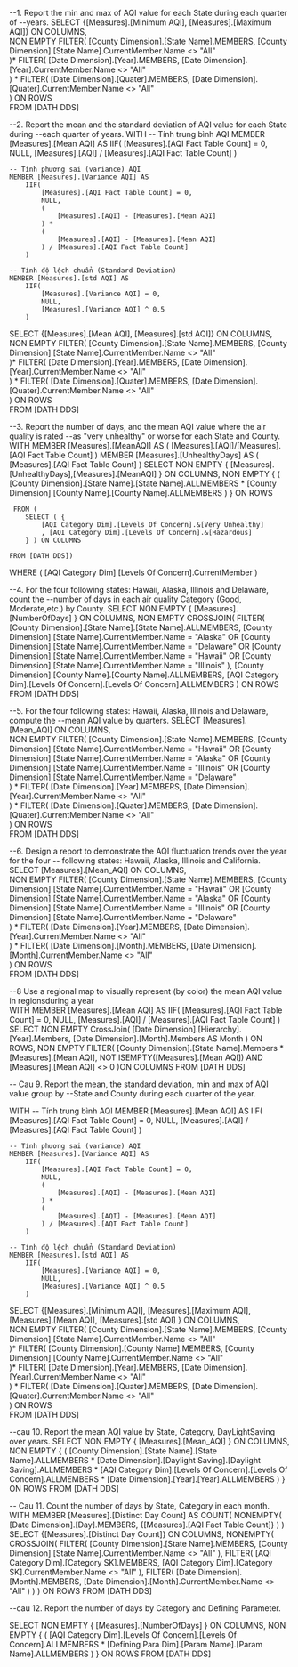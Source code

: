 --1. Report the min and max of AQI value for each State during each quarter of
--years.
SELECT 
    {[Measures].[Minimum AQI], [Measures].[Maximum AQI]} ON COLUMNS,  
    NON EMPTY 
    FILTER(
        [County Dimension].[State Name].MEMBERS, 
        [County Dimension].[State Name].CurrentMember.Name <> "All"  
    )*
    FILTER(
        [Date Dimension].[Year].MEMBERS, 
        [Date Dimension].[Year].CurrentMember.Name <> "All"  
    ) *
    FILTER(
        [Date Dimension].[Quater].MEMBERS, 
        [Date Dimension].[Quater].CurrentMember.Name <> "All"  
    )  ON ROWS  
FROM [DATH DDS]


--2. Report the mean and the standard deviation of AQI value for each State during
--each quarter of years.
WITH 
    -- Tính trung bình AQI
    MEMBER [Measures].[Mean AQI] AS
        IIF(
            [Measures].[AQI Fact Table Count] = 0, 
            NULL, 
            [Measures].[AQI] / [Measures].[AQI Fact Table Count]
        )
    
    -- Tính phương sai (variance) AQI
    MEMBER [Measures].[Variance AQI] AS
        IIF(
            [Measures].[AQI Fact Table Count] = 0,
            NULL,
            (
                [Measures].[AQI] - [Measures].[Mean AQI]
            ) * 
            (
                [Measures].[AQI] - [Measures].[Mean AQI]
            ) / [Measures].[AQI Fact Table Count]
        )

    -- Tính độ lệch chuẩn (Standard Deviation)
    MEMBER [Measures].[std AQI] AS
        IIF(
            [Measures].[Variance AQI] = 0,
            NULL,
            [Measures].[Variance AQI] ^ 0.5
        )
SELECT 
    {[Measures].[Mean AQI], [Measures].[std AQI]}   ON COLUMNS,  
    NON EMPTY 
    FILTER(
        [County Dimension].[State Name].MEMBERS, 
        [County Dimension].[State Name].CurrentMember.Name <> "All"  
    )*
    FILTER(
        [Date Dimension].[Year].MEMBERS, 
        [Date Dimension].[Year].CurrentMember.Name <> "All"  
    ) *
    FILTER(
        [Date Dimension].[Quater].MEMBERS, 
        [Date Dimension].[Quater].CurrentMember.Name <> "All"  
    )  ON ROWS  
FROM [DATH DDS]


--3.  Report the number of days, and the mean AQI value where the air quality is rated
--as "very unhealthy" or worse for each State and County.
WITH MEMBER [Measures].[MeanAQI] AS
 (
	[Measures].[AQI]/[Measures].[AQI Fact Table Count]
 )
 MEMBER [Measures].[UnhealthyDays] AS
 (
	[Measures].[AQI Fact Table Count]
 )
 SELECT NON EMPTY { [Measures].[UnhealthyDays],[Measures].[MeanAQI] } ON COLUMNS,
	 NON EMPTY {
		( [County Dimension].[State Name].[State Name].ALLMEMBERS 
			*
		[County Dimension].[County Name].[County Name].ALLMEMBERS ) 
	 }
	 ON ROWS
	 
	 FROM ( 
		SELECT ( {
			[AQI Category Dim].[Levels Of Concern].&[Very Unhealthy]
			, [AQI Category Dim].[Levels Of Concern].&[Hazardous] 
		} ) ON COLUMNS 

	FROM [DATH DDS]) 
 WHERE ( [AQI Category Dim].[Levels Of Concern].CurrentMember ) 


 --4. For the four following states: Hawaii, Alaska, Illinois and Delaware, count the
--number of days in each air quality Category (Good, Moderate,etc.) by County.
SELECT 
    NON EMPTY { [Measures].[NumberOfDays] } ON COLUMNS,
    NON EMPTY 
    CROSSJOIN(
        FILTER(
            [County Dimension].[State Name].[State Name].ALLMEMBERS, 
            [County Dimension].[State Name].CurrentMember.Name = "Alaska" OR
            [County Dimension].[State Name].CurrentMember.Name = "Delaware" OR
            [County Dimension].[State Name].CurrentMember.Name = "Hawaii" OR
            [County Dimension].[State Name].CurrentMember.Name = "Illinois"
        ),
        [County Dimension].[County Name].[County Name].ALLMEMBERS,
        [AQI Category Dim].[Levels Of Concern].[Levels Of Concern].ALLMEMBERS
    ) ON ROWS
FROM [DATH DDS]


--5. For the four following states: Hawaii, Alaska, Illinois and Delaware, compute the
--mean AQI value by quarters.
SELECT 
    [Measures].[Mean_AQI] ON COLUMNS,  
    NON EMPTY 
    FILTER(
        [County Dimension].[State Name].MEMBERS, 
        [County Dimension].[State Name].CurrentMember.Name = "Hawaii" OR 
        [County Dimension].[State Name].CurrentMember.Name = "Alaska" OR 
        [County Dimension].[State Name].CurrentMember.Name = "Illinois" OR 
        [County Dimension].[State Name].CurrentMember.Name = "Delaware"  
    ) *
    FILTER(
        [Date Dimension].[Year].MEMBERS, 
        [Date Dimension].[Year].CurrentMember.Name <> "All"  
    ) *
    FILTER(
        [Date Dimension].[Quater].MEMBERS, 
        [Date Dimension].[Quater].CurrentMember.Name <> "All"  
    ) ON ROWS  
FROM [DATH DDS]


--6. Design a report to demonstrate the AQI fluctuation trends over the year for the four
-- following states: Hawaii, Alaska, Illinois and California.
SELECT 
    [Measures].[Mean_AQI] ON COLUMNS,  
    NON EMPTY 
    FILTER(
        [County Dimension].[State Name].MEMBERS, 
        [County Dimension].[State Name].CurrentMember.Name = "Hawaii" OR 
        [County Dimension].[State Name].CurrentMember.Name = "Alaska" OR 
        [County Dimension].[State Name].CurrentMember.Name = "Illinois" OR 
        [County Dimension].[State Name].CurrentMember.Name = "Delaware"  
    ) *
    FILTER(
        [Date Dimension].[Year].MEMBERS, 
        [Date Dimension].[Year].CurrentMember.Name <> "All"  
    ) *
    FILTER(
        [Date Dimension].[Month].MEMBERS, 
        [Date Dimension].[Month].CurrentMember.Name <> "All"  
    ) ON ROWS  
FROM [DATH DDS]


--8 Use a regional map to visually represent (by color) the mean AQI value in regionsduring a year	
WITH 
MEMBER [Measures].[Mean AQI] AS 
    IIF(
        [Measures].[AQI Fact Table Count] = 0, 
        NULL, 
        [Measures].[AQI] / [Measures].[AQI Fact Table Count]
    )
SELECT 
	NON EMPTY 
		CrossJoin(
			[Date Dimension].[Hierarchy].[Year].Members,
			[Date Dimension].[Month].Members AS Month
		) ON ROWS,
	NON EMPTY 
		FILTER(
			[County Dimension].[State Name].Members * [Measures].[Mean AQI],
			NOT ISEMPTY([Measures].[Mean AQI]) AND [Measures].[Mean AQI] <> 0
		)ON COLUMNS
FROM 
	[DATH DDS]


-- Cau 9. Report the mean, the standard deviation, min and max of AQI value group by
--State and County during each quarter of the year.

WITH 
    -- Tính trung bình AQI
    MEMBER [Measures].[Mean AQI] AS
        IIF(
            [Measures].[AQI Fact Table Count] = 0, 
            NULL, 
            [Measures].[AQI] / [Measures].[AQI Fact Table Count]
        )
    
    -- Tính phương sai (variance) AQI
    MEMBER [Measures].[Variance AQI] AS
        IIF(
            [Measures].[AQI Fact Table Count] = 0,
            NULL,
            (
                [Measures].[AQI] - [Measures].[Mean AQI]
            ) * 
            (
                [Measures].[AQI] - [Measures].[Mean AQI]
            ) / [Measures].[AQI Fact Table Count]
        )

    -- Tính độ lệch chuẩn (Standard Deviation)
    MEMBER [Measures].[std AQI] AS
        IIF(
            [Measures].[Variance AQI] = 0,
            NULL,
            [Measures].[Variance AQI] ^ 0.5
        )
SELECT 
    {[Measures].[Minimum AQI], [Measures].[Maximum AQI], [Measures].[Mean AQI], [Measures].[std AQI] }   ON COLUMNS,  
    NON EMPTY 
    FILTER(
        [County Dimension].[State Name].MEMBERS, 
        [County Dimension].[State Name].CurrentMember.Name <> "All"  
    )*
    FILTER(
        [County Dimension].[County Name].MEMBERS, 
        [County Dimension].[County Name].CurrentMember.Name <> "All"  
    )*
    FILTER(
        [Date Dimension].[Year].MEMBERS, 
        [Date Dimension].[Year].CurrentMember.Name <> "All"  
    ) *
    FILTER(
        [Date Dimension].[Quater].MEMBERS, 
        [Date Dimension].[Quater].CurrentMember.Name <> "All"  
    )  ON ROWS  
FROM [DATH DDS]


 --cau 10. Report the mean AQI value by State, Category, DayLightSaving over years.
 SELECT NON EMPTY { [Measures].[Mean_AQI] } ON COLUMNS,
 NON EMPTY 
	{ (
		[County Dimension].[State Name].[State Name].ALLMEMBERS * 
		[Date Dimension].[Daylight Saving].[Daylight Saving].ALLMEMBERS *
		[AQI Category Dim].[Levels Of Concern].[Levels Of Concern].ALLMEMBERS * [Date Dimension].[Year].[Year].ALLMEMBERS 
	) }
ON ROWS 
 FROM [DATH DDS] 


-- Cau 11. Count the number of days by State, Category in each month.
WITH 
    MEMBER [Measures].[Distinct Day Count] AS
        COUNT(
            NONEMPTY(
                [Date Dimension].[Day].MEMBERS,
                {[Measures].[AQI Fact Table Count]}
            )
        )
SELECT
    {[Measures].[Distinct Day Count]} ON COLUMNS,
    NONEMPTY(
        CROSSJOIN(
            FILTER(
                [County Dimension].[State Name].MEMBERS,
                [County Dimension].[State Name].CurrentMember.Name <> "All"
            ),
            FILTER(
                [AQI Category Dim].[Category SK].MEMBERS,
                [AQI Category Dim].[Category SK].CurrentMember.Name <> "All"
            ),
            FILTER(
                [Date Dimension].[Month].MEMBERS,
                [Date Dimension].[Month].CurrentMember.Name <> "All"
            )
        )
    ) ON ROWS
FROM [DATH DDS]


--cau 12. Report the number of days by Category and Defining Parameter.

SELECT NON EMPTY { [Measures].[NumberOfDays] } ON COLUMNS,
	 NON EMPTY 
		{ (
			[AQI Category Dim].[Levels Of Concern].[Levels Of Concern].ALLMEMBERS 
			* 
			[Defining Para Dim].[Param Name].[Param Name].ALLMEMBERS 
	) } ON ROWS 
FROM [DATH DDS] 